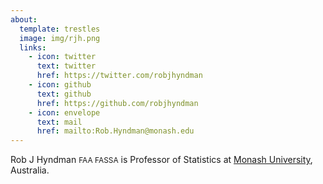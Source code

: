 ```yaml
---
about:
  template: trestles
  image: img/rjh.png
  links:
    - icon: twitter
      text: twitter
      href: https://twitter.com/robjhyndman
    - icon: github
      text: github
      href: https://github.com/robjhyndman
    - icon: envelope
      text: mail
      href: mailto:Rob.Hyndman@monash.edu
---
```


Rob&nbsp;J&nbsp;Hyndman <span style="font-size: 85%;">FAA FASSA</span> is Professor of Statistics at [Monash University](https://monash.edu), Australia.
